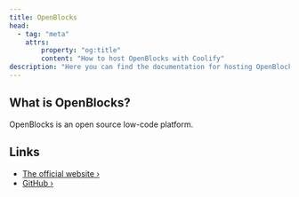 ```yaml
---
title: OpenBlocks
head:
  - tag: "meta"
    attrs:
        property: "og:title"
        content: "How to host OpenBlocks with Coolify"
description: "Here you can find the documentation for hosting OpenBlocks with Coolify."
---
```



<Badge text="One-click setup." variant="note" size="large" />

## What is OpenBlocks?

OpenBlocks is an open source low-code platform.

## Links

- [The official website ›](https://www.openblocks.dev/)
- [GitHub ›](https://github.com/openblocks-dev/openblocks)
